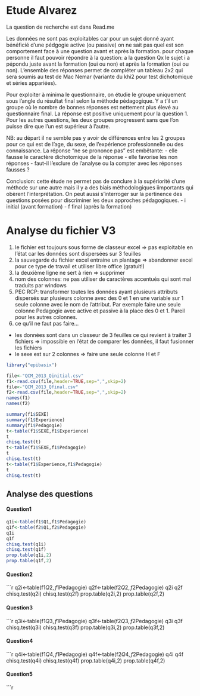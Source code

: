 Etude Alvarez
========================================================

La question de recherche est dans Read.me

Les données ne sont pas exploitables car pour un sujet donné ayant bénéficié d'une pédgogie active (ou passive) on ne sait pas quel est son comportement face à une question avant et après la formation. pour chaque personne il faut pouvoir répondre à la question: a la question Qx le sujet i a pépondu juste avant la formation (oui ou non) et après la formation (oui ou non). L'ensemble des réponses permet de compléter un tableau 2x2 qui sera soumis au test de Mac Nemar (variante du khi2 pour test dichotomique et séries appariées).

Pour exploiter à minima le questionnaire, on étudie le groupe uniquement sous l'angle du résultat final selon la méthode pédagogique. Y a t'il un groupe où le nombre de bonnes réponses est nettement plus élevé au questionnaire final. La réponse est positive uniquement pour la question 1. Pour les autres questions, les deux groupes progressent sans que l'on puisse dire que l'un est supérieur à l'autre.

NB: au départ il ne semble pas y avoir de différences entre les 2 groupes pour ce qui est de l'age, du sexe, de l'expérience professionnelle ou des connaissance.
La réponse "ne se prononce pas" est embêtante:
- elle fausse le caractère dichotomique de la réponse
- elle  favorise les non réponses
- faut-il l'exclure de l'analyse ou la compter avec les réponses fausses ?

Conclusion:
cette étude ne permet pas de conclure à la supériorité d'une méthode sur une autre mais il y a des biais méthodologiques iimportants qui obèrent l'interprétation. On peut aussi s'interroger sur la pertinence des questions posées pour discriminer les deux approches pédagogiques.
- i initial (avant formation)
- f final (après la formation)



Analyse du fichier V3
=====================
1. le fichier est toujours sous forme de classeur excel => pas exploitable en l'état car les données sont dispersées sur 3 feuilles
2. la sauvegarde du fichier excel entraine un plantage => abandonner excel pour ce type de travail et utiliser libre office (gratuit!)
3. la deuxième ligne ne sert à rien => supprimer
4. nom des colonnes: ne pas utiliser de caractères accentués qui sont mal traduits par windows
5. PEC RCP: transformer toutes les données ayant plusieurs attributs dispersés sur plusieurs colonne avec des 0 et 1 en une variable sur 1 seule colonne avec le nom de l'attribut. Par exemple faire une seule colonne Pedagogie avec active et passive à la place des 0 et 1. Pareil pour les autres colonnes.
6. ce qu'il ne faut pas faire...
- les données sont dans un classeur de 3 feuilles ce qui revient à traiter 3 fichiers => impossible en l'état de comparer les données, il faut fusionner les fichiers
- le sexe est sur 2 colonnes => faire une seule colonne H et F

```r
library("epibasix")

file<-"QCM_2013_Qinitial.csv"
f1<-read.csv(file,header=TRUE,sep=",",skip=2)
file<-"QCM_2013_Qfinal.csv"
f2<-read.csv(file,header=TRUE,sep=",",skip=2)
names(f1)
names(f2)
```

```r
summary(f1$SEXE)
summary(f1$Experience)
summary(f1$Pedagogie)
t<-table(f1$SEXE,f1$Experience)
t
chisq.test(t)
t<-table(f1$SEXE,f1$Pedagogie)
t
chisq.test(t)
t<-table(f1$Experience,f1$Pedagogie)
t
chisq.test(t)
```
Analyse des questions
---------------------


#### Question1
```r
q1i<-table(f1$Q1,f1$Pedagogie)
q1f<-table(f2$Q1,f2$Pedagogie)
q1i
q1f
chisq.test(q1i)
chisq.test(q1f)
prop.table(q1i,2)
prop.table(q1f,2)
```
#### Question2
```r
q2i<-table(f1$Q2,f1$Pedagogie)
q2f<-table(f2$Q2,f2$Pedagogie)
q2i
q2f
chisq.test(q2i)
chisq.test(q2f)
prop.table(q2i,2)
prop.table(q2f,2)

#### Question3
```r
q3i<-table(f1$Q3,f1$Pedagogie)
q3f<-table(f2$Q3,f2$Pedagogie)
q3i
q3f
chisq.test(q3i)
chisq.test(q3f)
prop.table(q3i,2)
prop.table(q3f,2)

#### Question4
```r
q4i<-table(f1$Q4,f1$Pedagogie)
q4f<-table(f2$Q4,f2$Pedagogie)
q4i
q4f
chisq.test(q4i)
chisq.test(q4f)
prop.table(q4i,2)
prop.table(q4f,2)

#### Question5
```r